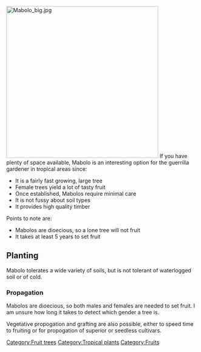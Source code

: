 [[Image:Mabolo_big.jpg|400px|center]]
If you have plenty of space available, Mabolo is an interesting option for the guerrilla gardener in tropical areas since:
* It is a fairly fast growing, large tree
* Female trees yield a lot of tasty fruit
* Once established, Mabolos require minimal care
* It is not fussy about soil types
* It provides high quality timber

Points to note are:
* Mabolos are dioecious{{w|Dioecious}}, so a lone tree will not fruit
* It takes at least 5 years to set fruit

==Planting==
Mabolo tolerates a wide variety of soils, but is not tolerant of waterlogged soil or of cold.

===Propagation===
Mabolos are dioecious{{w|Dioecious}}, so both males and females are needed to set fruit. I am unsure how long it takes to detect which gender a tree is.

Vegetative propogation and grafting are also possible, either to speed time to fruiting or for propogation of superior or seedless cultivars.

[[Category:Fruit trees]]
[[Category:Tropical plants]]
[[Category:Fruits]]